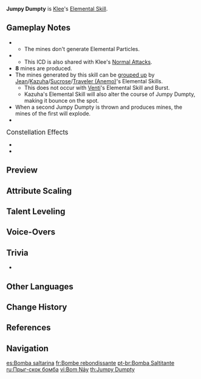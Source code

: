 {{Talent Infobox
|image         = Talent Jumpy Dumpty.png
|character     = Klee
|type          = Elemental Skill
|info          = Jumpy Dumpty is tons of boom-bang-fun!<br />When thrown, Jumpy Dumpty bounces thrice, igniting and dealing {{Color|[[AoE]] Pyro DMG}} with every bounce.<br /><br />On the third bounce, the bomb splits into many mines.<br />The mines will explode upon contact with opponents, or after a short period of time, dealing {{Color|AoE Pyro DMG}}.<br /><br />Starts with 2 [[charge]]s.
|energyGen     = This skill generates 4 Elemental Particles if the bounces of Jumpy Dumpty hit at least 1 enemy.
|particles     = 4
|duration      = 15s
|CD            = 20s
|attr1         = Jumpy Dumpty DMG
|value1        = 95.2-202%
|attr2         = Mine DMG
|value2        = 32.8-69.7%
|utility1      = AoE
|utility2      = Charge
|scale_att1    = ATK
}}
{{Description|Jumpy Dumpty is Klee's good friend! She can't help but introduce him to everyone.}}
'''Jumpy Dumpty''' is [[Klee]]'s [[Elemental Skill]].

==Gameplay Notes==
* {{TalentNote|particles|at least one bounce|4}}
** The mines don't generate Elemental Particles.
* {{TalentNote|icd|Jumpy Dumpty DMG|2.5|3|Mine DMG}}
** This ICD is also shared with Klee's [[Kaboom!|Normal Attacks]].
* '''8''' mines are produced.
* The mines generated by this skill can be [[Vacuum Field|grouped up]] by [[Jean]]/[[Kazuha]]/[[Sucrose]]/[[Traveler (Anemo)]]'s Elemental Skills.
** This does not occur with [[Venti]]'s Elemental Skill and Burst.
** Kazuha's Elemental Skill will also alter the course of Jumpy Dumpty, making it bounce on the spot.
* When a second Jumpy Dumpty is thrown and produces mines, the mines of the first will explode.
* {{TalentNote|character=Klee|talent=Jumpy Dumpty|ascension|1|Pounding Surprise}}

;<big>Constellation Effects</big>
* {{TalentNote|constellation|2|Explosive Frags}}
* {{TalentNote|constellation|3|Exquisite Compound}}

==Preview==
{{Preview
|file=Jumpy Dumpty Preview
}}
{{clr}}

==Attribute Scaling==
{{Talent Scaling
|talentType=Elemental Skill
|levels=14
|order=jumpydumptydmg,minedmg,mineduration,cd
|titles=Jumpy Dumpty DMG (%),Mine DMG (%),Mine Duration,CD
|jumpydumptydmg_1=95.20
|jumpydumptydmg_2=102.34
|jumpydumptydmg_3=109.48
|jumpydumptydmg_4=119.00
|jumpydumptydmg_5=126.14
|jumpydumptydmg_6=133.28
|jumpydumptydmg_7=142.80
|jumpydumptydmg_8=152.32
|jumpydumptydmg_9=161.84
|jumpydumptydmg_10=171.36
|jumpydumptydmg_11=180.88
|jumpydumptydmg_12=190.40
|jumpydumptydmg_13=202.30
|jumpydumptydmg_14=214.20

|minedmg_1=32.80
|minedmg_2=35.26
|minedmg_3=37.72
|minedmg_4=41.00
|minedmg_5=43.46
|minedmg_6=45.92
|minedmg_7=49.20
|minedmg_8=52.48
|minedmg_9=55.76
|minedmg_10=59.04
|minedmg_11=62.32
|minedmg_12=65.60
|minedmg_13=69.70
|minedmg_14=73.80

|mineduration=15s

|cd=20s
}}

==Talent Leveling==
{{Talent Upgrade|Klee}}

==Voice-Overs==
{{Talent VO}}

==Trivia==
* {{TalentNote|clap}}

==Other Languages==
{{Other Languages
|en      = Jumpy Dumpty
|zhs     = 蹦蹦炸弹
|zhs_rm  = Bèngbèng Zhàdàn
|zht     = 蹦蹦炸彈
|zht_rm  = Bèngbèng Zhàdàn
|zh_tl   = Hippity-Hoppity Bomb
|ja      = ボンボン爆弾
|ja_rm   = Bonbon Bakudan<ref>{{Ref/VO|Klee|元素スキル|ja|note=First Voice-Over}}</ref>
|ja_tl   = Boom-Boom Bomb
|ko      = 통통 폭탄
|ko_rm   = Tongtong Poktan
|ko_tl   = Bounce-Bounce Bomb
|es      = Bomba saltarina
|es_tl   = Jumping Bomb
|fr      = Bombe rebondissante
|fr_tl   = Bouncing Bomb
|ru      = Прыг-скок бомба
|ru_tl   = Hippity-Hoppity Bomb
|th      = Jumpy Dumpty
|vi      = Bom Nảy
|vi_tl   = Bouncing Bomb
|de      = Bimm-Bamm-Bombe
|de_tl   = Bimm-Bamm-Bomb
|id      = Jumpy Dumpty
|pt      = Bomba Saltitante
|pt_tl   = 
}}

==Change History==
{{Change History|1.0}}

==References==
{{Reflist}}

==Navigation==
{{Talent Navbox|Klee}}

[[es:Bomba saltarina]]
[[fr:Bombe rebondissante]]
[[pt-br:Bomba Saltitante]]
[[ru:Прыг-скок бомба]]
[[vi:Bom Nảy]]
[[th:Jumpy Dumpty]]